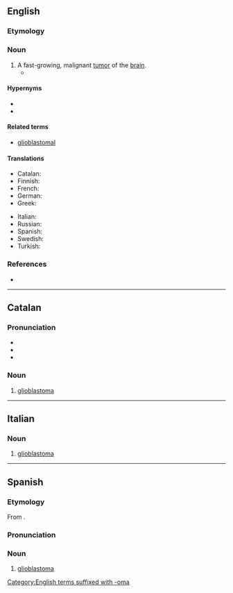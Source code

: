 ==English==

===Etymology===
{{prefix|en|glio|blastoma}}

===Noun===
{{en-noun|s|glioblastomata}}

# A fast-growing, malignant [[tumor]] of the [[brain]].
#* {{quote-book|en|year=2010|author=[[w:Siddhartha Mukherjee|Siddhartha Mukherjee]]|title=[[w:The Emperor of All Maladies|The Emperor of All Maladies]] |publisher=Fourth Estate (2011)|page=71|passage=[[w:Harvey Cushing|Cushing]] had found ingenious ways to surgically extract brain tumors, including the notorious '''glioblastomas'''—tumors so heavily crisscrossed with blood vessels that they could hemorrhage any minute.}}

====Hypernyms====
* {{l|en|blastoma}}
* {{l|en|tumor}}

====Related terms====
* [[glioblastomal]]

====Translations====
{{trans-top|fast-growing tumor of the brain}}
* Catalan: {{t|ca|glioblastoma|m}}
* Finnish: {{t|fi|glioblastooma}}
* French: {{t+|fr|glioblastome|f}}
* German: {{t+|de|Glioblastom|n}}
* Greek: {{t+|el|γλοιοβλάστωμα|n|sc=Grek}}
{{trans-mid}}
* Italian: {{t+|it|glioblastoma|m}}
* Russian: {{t|ru|глиобластóма|f}}
* Spanish: {{t|es|glioblastoma|m}}
* Swedish: {{t|sv|glioblastom|c}}
* Turkish: {{t|tr|glioblastom}}
{{trans-bottom}}

===References===
* {{pedia}}

[[Category:English terms suffixed with -oma]]

----

==Catalan==

===Pronunciation===
* {{ca-IPA}}
* {{rhymes|ca|oma|s=5}}
* {{hyph|ca|gli|o|blas|to|ma}}

===Noun===
{{ca-noun|m}}

# {{lb|ca|oncology}} [[#English|glioblastoma]]

----

==Italian==
{{wikipedia|lang=it}}

===Noun===
{{it-noun|m}}

# {{lb|it|oncology}} [[#English|glioblastoma]]

----

==Spanish==

===Etymology===
From {{af|es|glioblasto|-oma}}.

===Pronunciation===
{{es-pr}}

===Noun===
{{es-noun|m}}

# [[#English|glioblastoma]]